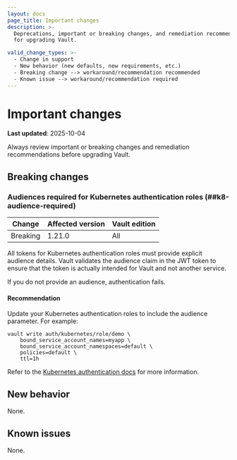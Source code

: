 ```yaml
---
layout: docs
page_title: Important changes
description: >-
  Deprecations, important or breaking changes, and remediation recommendations
  for upgrading Vault.

valid_change_types: >-
  - Change in support
  - New behavior (new defaults, new requirements, etc.)
  - Breaking change --> workaround/recommendation recommended
  - Known issue --> workaround/recommendation required
---
```


# Important changes

**Last updated**: 2025-10-04

Always review important or breaking changes and remediation recommendations
before upgrading Vault.

## Breaking changes

### Audiences required for Kubernetes authentication roles (##k8-audience-required)

| Change       | Affected version | Vault edition
| ------------ | ---------------- | -------------
| Breaking     | 1.21.0           | All

All tokens for Kubernetes authentication roles must provide explicit audience
details. Vault validates the audience claim in the JWT token to ensure that the
token is actually intended for Vault and not another service.

If you do not provide an audience, authentication fails.

#### Recommendation

Update your Kubernetes authentication roles to include the audience parameter.
For example:

```shell-session
vault write auth/kubernetes/role/demo \
    bound_service_account_names=myapp \
    bound_service_account_namespaces=default \
    policies=default \
    ttl=1h
```

Refer to the [Kubernetes authentication docs](/vault/docs/auth/kubernetes) for
more information.


## New behavior

None.


## Known issues

None.